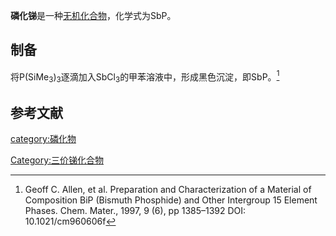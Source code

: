 {{chembox
| Verifiedfields = 
| Watchedfields = 
| verifiedrevid = 
| Name = 磷化锑
| NameEn = Antimony phosphide
|CustomizedImage=[[File:Sb3+.svg|64px]][[File:P3-.svg|62px]]
| IUPACName = 
| OtherNames =
|Section1={{Chembox Identifiers
| CASNo_Ref = {{cascite|correct|CAS}}
| CASNo = 25889-81-0
| UNII_Ref = 
| UNII = 
| EINECS = 
| PubChem = 
| InChI = 
| SMILES = 
  }}
|Section3={{Chembox Properties
| Formula = SbP
| MolarMass = 152.734
| Appearance = 黑色固体
| Solubility = 
| MeltingPt = 
| MeltingPt_notes = 
| Density = 
  }}
}}
'''磷化锑'''是一种[[无机化合物|无机化合物]]，化学式为SbP。
==制备==
将P(SiMe<sub>3</sub>)<sub>3</sub>逐滴加入SbCl<sub>3</sub>的甲苯溶液中，形成黑色沉淀，即SbP。<ref>Geoff C. Allen, et al. Preparation and Characterization of a Material of Composition BiP (Bismuth Phosphide) and Other Intergroup 15 Element Phases. Chem. Mater., 1997, 9 (6), pp 1385–1392 DOI: 10.1021/cm960606f</ref>
==参考文献==
{{reflist}}
{{锑化合物}}
{{磷化物}}

[[Category:三价锑化合物|Category:三价锑化合物]]
[[category:磷化物|category:磷化物]]